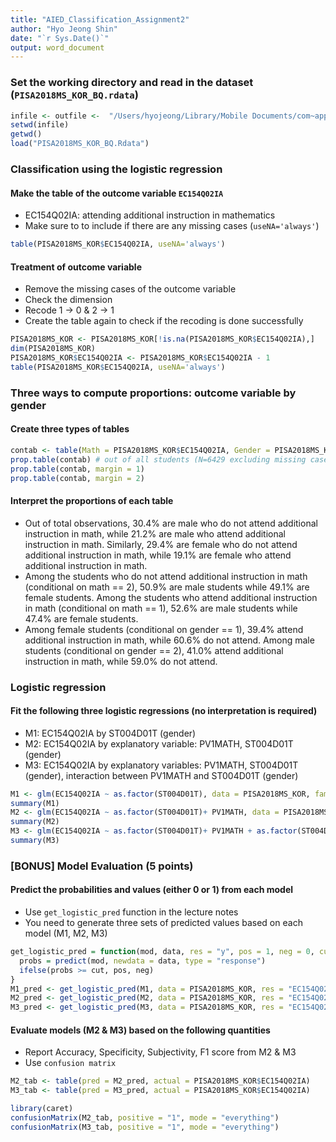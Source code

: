 ```yaml
---
title: "AIED_Classification_Assignment2"
author: "Hyo Jeong Shin"
date: "`r Sys.Date()`"
output: word_document
---
```


### Set the working directory and read in the dataset (`PISA2018MS_KOR_BQ.rdata`)

```r
infile <- outfile <-  "/Users/hyojeong/Library/Mobile Documents/com~apple~CloudDocs/Teaching/2023_1/UnderGrad_AIED"
setwd(infile)
getwd()
load("PISA2018MS_KOR_BQ.Rdata")
```

### Classification using the logistic regression

#### Make the table of the outcome variable `EC154Q02IA`
* EC154Q02IA: attending additional instruction in mathematics
* Make sure to to include if there are any missing cases (`useNA='always'`)

```r
table(PISA2018MS_KOR$EC154Q02IA, useNA='always')
```

#### Treatment of outcome variable
* Remove the missing cases of the outcome variable 
* Check the dimension
* Recode 1 -> 0 & 2 -> 1
* Create the table again to check if the recoding is done successfully
```r
PISA2018MS_KOR <- PISA2018MS_KOR[!is.na(PISA2018MS_KOR$EC154Q02IA),]
dim(PISA2018MS_KOR) 
PISA2018MS_KOR$EC154Q02IA <- PISA2018MS_KOR$EC154Q02IA - 1
table(PISA2018MS_KOR$EC154Q02IA, useNA='always')
```

###  Three ways to compute proportions: outcome variable by gender 
#### Create three types of tables 
```r
contab <- table(Math = PISA2018MS_KOR$EC154Q02IA, Gender = PISA2018MS_KOR$ST004D01T)
prop.table(contab) # out of all students (N=6429 excluding missing cases)
prop.table(contab, margin = 1)
prop.table(contab, margin = 2)
```

#### Interpret the proportions of each table

* Out of total observations, 30.4% are male who do not attend additional instruction in math, while 21.2% are male who attend additional instruction in math. Similarly, 29.4% are female who do not attend additional instruction in math, while 19.1% are female who attend additional instruction in math.
* Among the students who do not attend additional instruction in math (conditional on math == 2), 50.9% are male students while 49.1% are female students. Among the students who attend additional instruction in math (conditional on math == 1), 52.6% are male students while 47.4% are female students.
* Among female students (conditional on gender == 1), 39.4% attend additional instruction in math, while 60.6% do not attend. Among male students (conditional on gender == 2), 41.0% attend additional instruction in math, while 59.0% do not attend.

### Logistic regression
#### Fit the following three logistic regressions (no interpretation is required)
* M1: EC154Q02IA by ST004D01T (gender)
* M2: EC154Q02IA by explanatory variable: PV1MATH,  ST004D01T (gender)
* M3: EC154Q02IA by explanatory variables: PV1MATH, ST004D01T (gender), interaction between PV1MATH and ST004D01T (gender)

```r
M1 <- glm(EC154Q02IA ~ as.factor(ST004D01T), data = PISA2018MS_KOR, family = "binomial")
summary(M1)
M2 <- glm(EC154Q02IA ~ as.factor(ST004D01T)+ PV1MATH, data = PISA2018MS_KOR, family = "binomial")
summary(M2)
M3 <- glm(EC154Q02IA ~ as.factor(ST004D01T)+ PV1MATH + as.factor(ST004D01T):PV1MATH, data = PISA2018MS_KOR, family = "binomial")
summary(M3)
```

### [BONUS] Model Evaluation (5 points)
#### Predict the probabilities and values (either 0 or 1) from each model
* Use `get_logistic_pred` function in the lecture notes
* You need to generate three sets of predicted values based on each model (M1, M2, M3)
```r
get_logistic_pred = function(mod, data, res = "y", pos = 1, neg = 0, cut = 0.5) {
  probs = predict(mod, newdata = data, type = "response")
  ifelse(probs >= cut, pos, neg)
}
M1_pred <- get_logistic_pred(M1, data = PISA2018MS_KOR, res = "EC154Q02IA", cut = 0.5)
M2_pred <- get_logistic_pred(M2, data = PISA2018MS_KOR, res = "EC154Q02IA", cut = 0.5)
M3_pred <- get_logistic_pred(M3, data = PISA2018MS_KOR, res = "EC154Q02IA", cut = 0.5)
```

#### Evaluate models (M2 & M3) based on the following quantities
* Report Accuracy, Specificity, Subjectivity, F1 score from M2 & M3
* Use `confusion matrix`
```r
M2_tab <- table(pred = M2_pred, actual = PISA2018MS_KOR$EC154Q02IA)
M3_tab <- table(pred = M3_pred, actual = PISA2018MS_KOR$EC154Q02IA)

library(caret)
confusionMatrix(M2_tab, positive = "1", mode = "everything")
confusionMatrix(M3_tab, positive = "1", mode = "everything")
```
